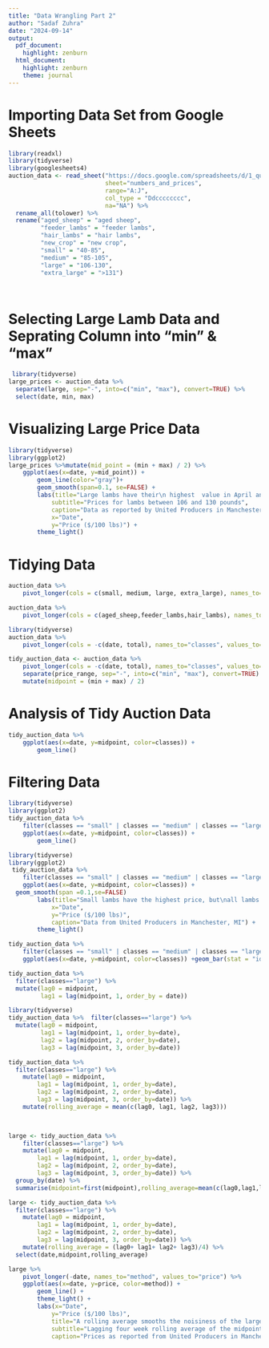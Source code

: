 ```yaml
---
title: "Data Wrangling Part 2"
author: "Sadaf Zuhra"
date: "2024-09-14"
output: 
  pdf_document: 
    highlight: zenburn
  html_document: 
    highlight: zenburn
    theme: journal
---
```


# Importing Data Set from Google Sheets
```r
library(readxl)
library(tidyverse)
library(googlesheets4)
auction_data <- read_sheet("https://docs.google.com/spreadsheets/d/1_quMjJRBHDLQSmWQouzzyi1DOejAtCZnAeesdVyRWiQ/edit#gid=1467293328",
                           sheet="numbers_and_prices",
                           range="A:J",
                           col_type = "Ddcccccccc",
                           na="NA") %>%
  rename_all(tolower) %>%
  rename("aged_sheep" = "aged sheep",
         "feeder_lambs" = "feeder lambs",
         "hair_lambs" = "hair lambs",
         "new_crop" = "new crop",
         "small" = "40-85",
         "medium" = "85-105",
         "large" = "106-130",
         "extra_large" = ">131")




```

# Selecting Large Lamb Data and Seprating Column into "min" & "max"
```r
 library(tidyverse)
large_prices <- auction_data %>%
  separate(large, sep="-", into=c("min", "max"), convert=TRUE) %>%
  select(date, min, max)


```

# Visualizing Large Price Data
```r
library(tidyverse)
library(ggplot2)
large_prices %>%mutate(mid_point = (min + max) / 2) %>%
	ggplot(aes(x=date, y=mid_point)) +
		geom_line(color="gray")+ 
		geom_smooth(span=0.1, se=FALSE) +
		labs(title="Large lambs have their\n highest  value in April and May",
			subtitle="Prices for lambs between 106 and 130 pounds",
			caption="Data as reported by United Producers in Manchester, MI",
			x="Date",
			y="Price ($/100 lbs)") +
		theme_light()

```

# Tidying Data
```r
auction_data %>%
	pivot_longer(cols = c(small, medium, large, extra_large), names_to="classes", values_to="price_range")


```

```r

auction_data %>%
	pivot_longer(cols = c(aged_sheep,feeder_lambs,hair_lambs), names_to="types", values_to="weight_range")


```

```r
library(tidyverse)
auction_data %>%
	pivot_longer(cols = -c(date, total), names_to="classes", values_to="price_range")

tidy_auction_data <- auction_data %>%
	pivot_longer(cols = -c(date, total), names_to="classes", values_to="price_range") %>%
	separate(price_range, sep="-", into=c("min", "max"), convert=TRUE) %>%
	mutate(midpoint = (min + max) / 2)
```

# Analysis of Tidy Auction Data
```r
tidy_auction_data %>%
	ggplot(aes(x=date, y=midpoint, color=classes)) +
		geom_line()

```

# Filtering Data
```r
library(tidyverse)
library(ggplot2)
tidy_auction_data %>%
	filter(classes == "small" | classes == "medium" | classes == "large" | classes == "extra_large") %>%
	ggplot(aes(x=date, y=midpoint, color=classes)) +
		geom_line()


```

```r
library(tidyverse)
library(ggplot2)
 tidy_auction_data %>%
	filter(classes == "small" | classes == "medium" | classes == "large" | classes == "extra_large") %>%
	ggplot(aes(x=date, y=midpoint, color=classes)) +
  geom_smooth(span =0.1,se=FALSE)
		labs(title="Small lambs have the highest price, but\nall lambs peak in Spring",
			x="Date",
			y="Price ($/100 lbs)",
			caption="Data from United Producers in Manchester, MI") +
		theme_light()

```

```r
tidy_auction_data %>%
	filter(classes == "small" | classes == "medium" | classes == "large" | classes == "extra_large") %>%
	ggplot(aes(x=date, y=midpoint, color=classes)) +geom_bar(stat = "identity")
```

```r
tidy_auction_data %>% 
  filter(classes=="large") %>% 
  mutate(lag0 = midpoint,
         lag1 = lag(midpoint, 1, order_by = date))
```

```r
library(tidyverse)
tidy_auction_data %>%  filter(classes=="large") %>%
  mutate(lag0 = midpoint, 
         lag1 = lag(midpoint, 1, order_by=date),
         lag2 = lag(midpoint, 2, order_by=date),
         lag3 = lag(midpoint, 3, order_by=date))
```

```r
tidy_auction_data %>%
  filter(classes=="large") %>%
	mutate(lag0 = midpoint,
		lag1 = lag(midpoint, 1, order_by=date),
		lag2 = lag(midpoint, 2, order_by=date),
		lag3 = lag(midpoint, 3, order_by=date)) %>%
	mutate(rolling_average = mean(c(lag0, lag1, lag2, lag3)))

 
```

```r
large <- tidy_auction_data %>%
	filter(classes=="large") %>%
	mutate(lag0 = midpoint,
		lag1 = lag(midpoint, 1, order_by=date),
		lag2 = lag(midpoint, 2, order_by=date),
		lag3 = lag(midpoint, 3, order_by=date)) %>%
  group_by(date) %>% 
  summarise(midpoint=first(midpoint),rolling_average=mean(c(lag0,lag1,lag2,lag3)))

```

```r
large <- tidy_auction_data %>%
  filter(classes=="large") %>%
	mutate(lag0 = midpoint,
		lag1 = lag(midpoint, 1, order_by=date),
		lag2 = lag(midpoint, 2, order_by=date),
		lag3 = lag(midpoint, 3, order_by=date)) %>%
	mutate(rolling_average = (lag0+ lag1+ lag2+ lag3)/4) %>% 
  select(date,midpoint,rolling_average)

```

```r
large %>%
	pivot_longer(-date, names_to="method", values_to="price") %>%
	ggplot(aes(x=date, y=price, color=method)) +
		geom_line() +
		theme_light() +
		labs(x="Date",
			y="Price ($/100 lbs)",
			title="A rolling average smooths the noisiness of the large lamb prices",
			subtitle="Lagging four week rolling average of the midpoint prices",
			caption="Prices as reported from United Producers in Manchester, MI")
```















